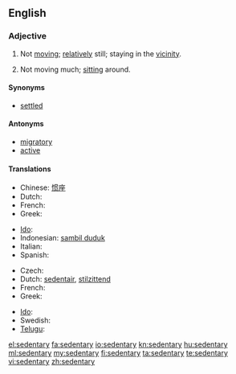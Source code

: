 ==English==

===Adjective===
{{en-adj}}

# Not [[move|moving]]; [[relatively]] still; staying in the [[vicinity]].
# {{medicine|of a job or lifestyle}} Not moving much; [[sit]]ting around.

====Synonyms====
* [[settled]]

====Antonyms====
* [[migratory]]
* [[active]]

====Translations====
{{trans-top|not moving, migratory}}
* Chinese: [[惯座]]
* Dutch: {{t+|nl|sedentair}}
* French: {{t+|fr|sédentaire}}
* Greek: {{t|el|αποδημητικός}}
{{trans-mid}}
* [[Ido]]: {{t+|io|sedentaria|xs=Ido}}
* Indonesian: [[sambil duduk]]
* Italian: {{t-|it|sedentario}}
* Spanish: {{t-|es|sedentario}}
{{trans-bottom}}

{{trans-top|of a job}}
* Czech: {{t-|cs|sedavý|m}}
* Dutch: [[sedentair]], [[stilzittend]]
* French: {{t+|fr|sédentaire}}
* Greek: {{t|el|καθιστικός}}
{{trans-mid}}
* [[Ido]]: {{t+|io|sedentaria|xs=Ido}}
* Swedish: {{t|sv|stillasittande}}
* [[Telugu]]: {{t|te|కూర్చున్నట్టు చేసేపని}}
{{trans-bottom}}

[[el:sedentary]]
[[fa:sedentary]]
[[io:sedentary]]
[[kn:sedentary]]
[[hu:sedentary]]
[[ml:sedentary]]
[[my:sedentary]]
[[fi:sedentary]]
[[ta:sedentary]]
[[te:sedentary]]
[[vi:sedentary]]
[[zh:sedentary]]